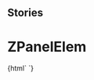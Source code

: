 
## Stories

<Meta title="Panel/ZPanelElem" component="z-panel-elem" />

  # ZPanelElem

<Preview>
  <Story name="z-panel-elem">
    {html`
      <z-panel-elem
        imgurl="${text('imgurl', 'https://staticdemomy.zanichelli.it/download/biblioteca.png')}"
        linkicon="${text('linkicon', 'arrow-quad-down')}"
        linklabel="${text('linklabel', 'Biblioteca')}"
        url="${text('url', 'https://biblioteca.scuola.zanichelli.it/')}"
        elemid="${text('elemid', 'elements_id')}"
      ><z-panel-elem>`}
  </Story>
</Preview>

  <Props of="z-panel-elem" />

